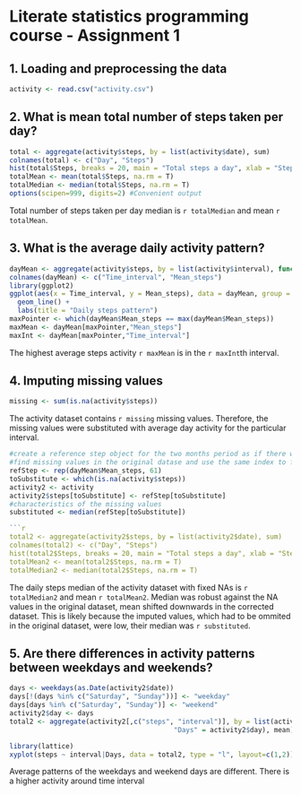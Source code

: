 Literate statistics programming course - Assignment 1
======================================

1. Loading and preprocessing the data
--------------
```r
activity <- read.csv("activity.csv")
```

2. What is mean total number of steps taken per day?
--------------
```r
total <- aggregate(activity$steps, by = list(activity$date), sum)
colnames(total) <- c("Day", "Steps")
hist(total$Steps, breaks = 20, main = "Total steps a day", xlab = "Steps per day")
totalMean <- mean(total$Steps, na.rm = T)
totalMedian <- median(total$Steps, na.rm = T)
options(scipen=999, digits=2) #Convenient output
```
Total number of steps taken per day median is `r totalMedian` and mean `r totalMean`.

3. What is the average daily activity pattern?
---------------
``` r
dayMean <- aggregate(activity$steps, by = list(activity$interval), function(x) mean(x, na.rm = TRUE))
colnames(dayMean) <- c("Time_interval", "Mean_steps")
library(ggplot2)
ggplot(aes(x = Time_interval, y = Mean_steps), data = dayMean, group = 1) + 
  geom_line() +
  labs(title = "Daily steps pattern")
maxPointer <- which(dayMean$Mean_steps == max(dayMean$Mean_steps))
maxMean <- dayMean[maxPointer,"Mean_steps"]
maxInt <- dayMean[maxPointer,"Time_interval"]

```
The highest average steps activity `r maxMean` is in the `r maxInt`th interval.

4. Imputing missing values
----------

```r
missing <- sum(is.na(activity$steps))
```
The activity dataset contains `r missing` missing values.
Therefore, the missing values were substituted with average day activity for the particular interval.

```r
#create a reference step object for the two months period as if there was average activity in every time interval
#find missing values in the original datase and use the same index to find values to impute
refStep <- rep(dayMean$Mean_steps, 61)
toSubstitute <- which(is.na(activity$steps))
activity2 <- activity
activity2$steps[toSubstitute] <- refStep[toSubstitute]
#characteristics of the missing values
substituted <- median(refStep[toSubstitute])

```r
total2 <- aggregate(activity2$steps, by = list(activity2$date), sum)
colnames(total2) <- c("Day", "Steps")
hist(total2$Steps, breaks = 20, main = "Total steps a day", xlab = "Steps per day")
totalMean2 <- mean(total2$Steps, na.rm = T)
totalMedian2 <- median(total2$Steps, na.rm = T)
```

The daily steps median of the activity dataset with fixed NAs is `r totalMedian2` and mean `r totalMean2`. Median was robust against the NA values in the original dataset, mean shifted downwards in the corrected dataset. This is likely because the imputed values, which had to be ommited in the original dataset, were low, their median was `r substituted`. 

5. Are there differences in activity patterns between weekdays and weekends?
------------

```r
days <- weekdays(as.Date(activity2$date))
days[!(days %in% c("Saturday", "Sunday"))] <- "weekday"
days[days %in% c("Saturday", "Sunday")] <- "weekend"
activity2$day <- days
total2 <- aggregate(activity2[,c("steps", "interval")], by = list(activity2$interval, 
                                         "Days" = activity2$day), mean)

library(lattice)
xyplot(steps ~ interval|Days, data = total2, type = "l", layout=c(1,2))
```
Average patterns of the weekdays and weekend days are different. There is a higher activity around time interval 

